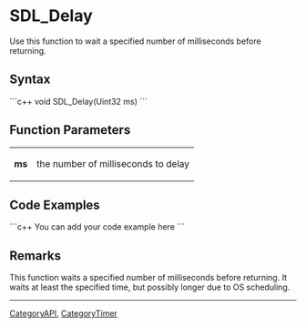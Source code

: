 <!-- pragma section-numbers off -->
<!-- pragma disable-camelcase -->

= SDL_Delay =
Use this function to wait a specified number of milliseconds before returning.


== Syntax ==
```c++
void SDL_Delay(Uint32 ms)
```

== Function Parameters ==
{|
|'''ms'''
|the number of milliseconds to delay
|}

== Code Examples ==
```c++
You can add your code example here
```

== Remarks ==

This function waits a specified number of milliseconds before returning. It waits at least the specified time, but possibly longer due to OS scheduling.

----
[[CategoryAPI]], [[CategoryTimer]]
